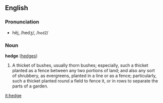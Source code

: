==English==

===Pronunciation===
*hĕj, /hedʒ/, /<tt>hedZ</tt>/

===Noun===
'''hedge''' ([[hedges]])

#A thicket of bushes, usually thorn bushes; especially, such a thicket planted as a fence between any two portions of land; and also any sort of shrubbery, as evergreens, planted in a line or as a fence; particularly, such a thicket planted round a field to fence it, or in rows to separate the parts of a garden.

[[it:hedge]]